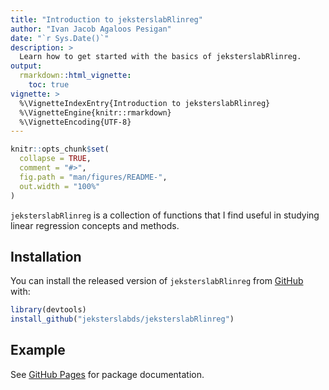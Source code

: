 ```yaml
---
title: "Introduction to jeksterslabRlinreg"
author: "Ivan Jacob Agaloos Pesigan"
date: "`r Sys.Date()`"
description: >
  Learn how to get started with the basics of jeksterslabRlinreg.
output:
  rmarkdown::html_vignette:
    toc: true
vignette: >
  %\VignetteIndexEntry{Introduction to jeksterslabRlinreg}
  %\VignetteEngine{knitr::rmarkdown}
  %\VignetteEncoding{UTF-8}
---
```


```r
knitr::opts_chunk$set(
  collapse = TRUE,
  comment = "#>",
  fig.path = "man/figures/README-",
  out.width = "100%"
)
```

`jeksterslabRlinreg` is a collection of functions that I find useful in studying linear regression concepts and methods.

## Installation

You can install the released version of `jeksterslabRlinreg` from [GitHub](https://github.com/jeksterslabds/jeksterslabRlinreg) with:

```r
library(devtools)
install_github("jeksterslabds/jeksterslabRlinreg")
```

## Example

See [GitHub Pages](https://jeksterslabds.github.io/jeksterslabRlinreg/index.html)
for package documentation.
